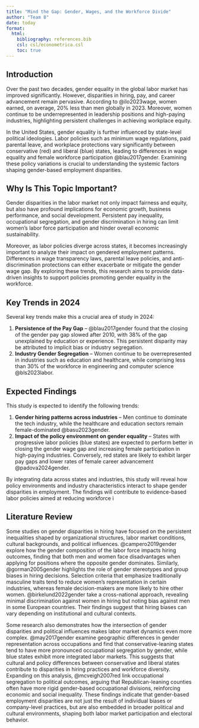 ```yaml
---
title: "Mind the Gap: Gender, Wages, and the Workforce Divide"
author: "Team 8"
date: today
format: 
  html:
    bibliography: references.bib
    csl: csl/econometrica.csl
    toc: true
---
```


## Introduction

Over the past two decades, gender equality in the global labor market has improved significantly. However, disparities in hiring, pay, and career advancement remain pervasive. According to @ilo2023wage, women earned, on average, 20% less than men globally in 2023. Moreover, women continue to be underrepresented in leadership positions and high-paying industries, highlighting persistent challenges in achieving workplace equity.

In the United States, gender equality is further influenced by state-level political ideologies. Labor policies such as minimum wage regulations, paid parental leave, and workplace protections vary significantly between conservative (red) and liberal (blue) states, leading to differences in wage equality and female workforce participation @blau2017gender. Examining these policy variations is crucial to understanding the systemic factors shaping gender-based employment disparities.

## Why Is This Topic Important?

Gender disparities in the labor market not only impact fairness and equity, but also have profound implications for economic growth, business performance, and social development. Persistent pay inequality, occupational segregation, and gender discrimination in hiring can limit women's labor force participation and hinder overall economic sustainability.

Moreover, as labor policies diverge across states, it becomes increasingly important to analyze their impact on gendered employment patterns. Differences in wage transparency laws, parental leave policies, and anti-discrimination protections can either exacerbate or mitigate the gender wage gap. By exploring these trends, this research aims to provide data-driven insights to support policies promoting gender equality in the workforce.

## Key Trends in 2024  

Several key trends make this a crucial area of study in 2024:  

1. **Persistence of the Pay Gap** – @blau2017gender found that the closing of the gender pay gap slowed after 2010, with 38% of the gap unexplained by education or experience. This persistent disparity may be attributed to implicit bias or industry segregation.  
2. **Industry Gender Segregation** – Women continue to be overrepresented in industries such as education and healthcare, while comprising less than 30% of the workforce in engineering and computer science @bls2023labor.  

## Expected Findings  

This study is expected to identify the following trends:  

1. **Gender hiring patterns across industries** – Men continue to dominate the tech industry, while the healthcare and education sectors remain female-dominated @basu2023gender.  
2. **Impact of the policy environment on gender equality** – States with progressive labor policies (blue states) are expected to perform better in closing the gender wage gap and increasing female participation in high-paying industries. Conversely, red states are likely to exhibit larger pay gaps and lower rates of female career advancement @padova2024gender.  

By integrating data across states and industries, this study will reveal how policy environments and industry characteristics interact to shape gender disparities in employment. The findings will contribute to evidence-based labor policies aimed at reducing workforce i

## Literature Review  

Some studies on gender disparities in hiring have focused on the persistent inequalities shaped by organizational structures, labor market conditions, cultural backgrounds, and political influences. @campero2019gender explore how the gender composition of the labor force impacts hiring outcomes, finding that both men and women face disadvantages when applying for positions where the opposite gender dominates. Similarly, @gorman2005gender highlights the role of gender stereotypes and group biases in hiring decisions. Selection criteria that emphasize traditionally masculine traits tend to reduce women’s representation in certain industries, whereas female decision-makers are more likely to hire other women. @birkelund2022gender take a cross-national approach, revealing minimal discrimination against women in hiring but noting bias against men in some European countries. Their findings suggest that hiring biases can vary depending on institutional and cultural contexts.  

Some research also demonstrates how the intersection of gender disparities and political influences makes labor market dynamics even more complex. @may2017gender examine geographic differences in gender representation across occupations and find that conservative-leaning states tend to have more pronounced occupational segregation by gender, while blue states exhibit more integrated labor markets. This suggests that cultural and policy differences between conservative and liberal states contribute to disparities in hiring practices and workforce diversity. Expanding on this analysis, @mcveigh2007red link occupational segregation to political outcomes, arguing that Republican-leaning counties often have more rigid gender-based occupational divisions, reinforcing economic and social inequality. These findings indicate that gender-based employment disparities are not just the result of individual biases or company-level practices, but are also embedded in broader political and cultural environments, shaping both labor market participation and electoral behavior.  
